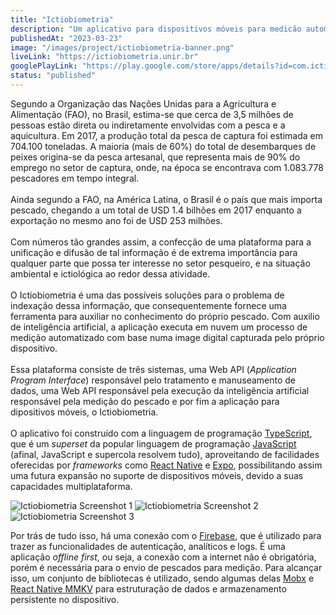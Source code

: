 ```yaml
---
title: "Ictiobiometria"
description: "Um aplicativo para dispositivos móveis para medicão automática de peixes com apoio de inteligência artificial."
publishedAt: "2023-03-23"
image: "/images/project/ictiobiometria-banner.png"
liveLink: "https://ictiobiometria.unir.br"
googlePlayLink: "https://play.google.com/store/apps/details?id=com.ictiobiometria.tambaqui"
status: "published"
---
```


Segundo a Organização das Nações Unidas para a Agricultura e Alimentação (FAO), no Brasil, estima-se que cerca de 3,5 milhões de pessoas estão direta ou indiretamente envolvidas com a pesca e a aquicultura. Em 2017, a produção total da pesca de captura foi estimada em 704.100 toneladas. A maioria (mais de 60%) do total de desembarques de peixes origina-se da pesca artesanal, que representa mais de 90% do emprego no setor de captura, onde, na época se encontrava com 1.083.778 pescadores em tempo integral.
\
\
Ainda segundo a FAO, na América Latina, o Brasil é o país que mais importa pescado, chegando a um total de USD 1.4 bilhões em 2017 enquanto a exportação no mesmo ano foi de USD 253 milhões.
\
\
Com números tão grandes assim, a confecção de uma plataforma para a unificação e difusão de tal informação é de extrema importância para qualquer parte que possa ter interesse no setor pesqueiro, e na situação ambiental e ictiológica ao redor dessa atividade.
\
\
O Ictiobiometria é uma das possíveis soluções para o problema de indexação dessa informação, que consequentemente fornece uma ferramenta para auxiliar no conhecimento do próprio pescado. Com auxilio de inteligência artificial, a aplicação executa em nuvem um processo de medição automatizado com base numa image digital capturada pelo próprio dispositivo.
\
\
Essa plataforma consiste de três sistemas, uma Web API (_Application Program Interface_) responsável pelo tratamento e manuseamento de dados, uma Web API responsável pela execução da inteligência artificial responsável pela medição do pescado e por fim a aplicação para dipositivos móveis, o Ictiobiometria.
\
\
O aplicativo foi construído com a linguagem de programação [TypeScript](https://typescriptlang.org), que é um _superset_ da popular linguagem de programação [JavaScript](https://www.ecma-international.org/publications-and-standards/standards/ecma-262/) (afinal, JavaScript e supercola resolvem tudo), aproveitando de facilidades oferecidas por _frameworks_ como [React Native](https://reactnative.dev) e [Expo](https://expo.dev), possibilitando assim uma futura expansão no suporte de dispositivos móveis, devido a suas capacidades multiplataforma.

<div className="flex gap-x-5 mx-auto my-5">
  <Img
    caption="Boas Vindas e introdução"
    isVertical
    src="https://play-lh.googleusercontent.com/2SMsIRFEWCPMYdcsj4VcTHkUT5Lhr1eH69YlBzESsB_tgh_nLgQ7X5-wQUqkyWmsfN3M=w526-h296"
    alt="Ictiobiometria Screenshot 1"
  />
  <Img
    caption="Detalhes de um pescado submetido"
    isVertical
    src="https://play-lh.googleusercontent.com/TO06_Wxk1H7pP7TeN-OnbLds5D6t9NXCo-De0vXvwtR3P-AnTnz6-6FAS4VTtWWGzLA=w526-h296"
    alt="Ictiobiometria Screenshot 2"
  />
  <Img
    caption="Lista de pescados submetidos (pessoal)"
    isVertical
    src="https://play-lh.googleusercontent.com/sMlp4xL23_mAs1J7h49TwzFOvu9XWJJ42YJ1bp9dmOn-DCN0qDy9uenDnUaa9e1GUUpv=w526-h296"
    alt="Ictiobiometria Screenshot 3"
  />
</div>

Por trás de tudo isso, há uma conexão com o [Firebase](https://firebase.google.com), que é utilizado para trazer as funcionalidades de autenticação, analíticos e logs. É uma aplicação _offline first_, ou seja, a conexão com a internet não é obrigatória, porém é necessária para o envio de pescados para medição. Para alcançar isso, um conjunto de bibliotecas é utilizado, sendo algumas delas [Mobx](https://mobx.js.org) e [React Native MMKV](https://github.com/mrousavy/react-native-mmkv) para estruturação de dados e armazenamento persistente no dispositivo.
